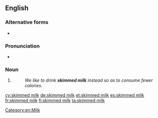 {{also|skimmed-milk}}
==English==

===Alternative forms===
* {{l|en|skim milk}} {{qualifier|US|Australia}}

===Pronunciation===
* {{rhymes|ɪlk|lang=en}}

===Noun===
{{en-noun|-}}

# {{standard form of|skim milk|from=British spelling|lang=en}}
#: ''We like to drink '''skimmed milk''' instead so as to consume fewer calories.''

[[Category:en:Milk]]

[[cy:skimmed milk]]
[[de:skimmed milk]]
[[et:skimmed milk]]
[[es:skimmed milk]]
[[fr:skimmed milk]]
[[fi:skimmed milk]]
[[ta:skimmed milk]]
